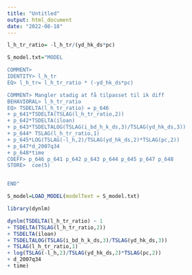 ```yaml
---
title: "Untitled"
output: html_document
date: "2022-08-18"
---
```


```r
l_h_tr_ratio= -l_h_tr/(yd_hk_ds*pc)
```



```r

S_model.txt="MODEL

COMMENT> 
IDENTITY> l_h_tr
EQ> l_h_tr= l_h_tr_ratio * (-yd_hk_ds*pc)

COMMENT> Mangler stadig at få tilpasset til ik diff
BEHAVIORAL> l_h_tr_ratio
EQ> TSDELTA(l_h_tr_ratio) = p_646 
+ p_641*TSDELTA(TSLAG(l_h_tr_ratio,2))
+ p_642*TSDELTA(iloan) 
+ p_643*TSDELTALOG(TSLAG(i_bd_h_k_ds,3)/TSLAG(yd_hk_ds,3)) 
+ p_644* TSLAG(l_h_tr_ratio,1) 
+ p_645*LOG(TSLAG(-l_h,2)/TSLAG(yd_hk_ds,2)*TSLAG(pc,2)) 
+ p_647*d_2007q34 
+ p_648*time
COEFF> p_646 p_641 p_642 p_643 p_644 p_645 p_647 p_648
STORE>  coe(5)


END"
```



```r
S_model=LOAD_MODEL(modelText = S_model.txt)
```


```r
library(dynlm)

dynlm(TSDELTA(l_h_tr_ratio) ~ 1 
+ TSDELTA(TSLAG(l_h_tr_ratio,2))
+ TSDELTA(iloan) 
+ TSDELTALOG(TSLAG(i_bd_h_k_ds,3)/TSLAG(yd_hk_ds,3)) 
+ TSLAG(l_h_tr_ratio,1) 
+ log(TSLAG(-l_h,2)/TSLAG(yd_hk_ds,2)*TSLAG(pc,2)) 
+ d_2007q34 
+ time)


```

